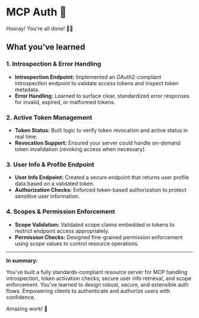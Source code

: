 # MCP Auth 🔐

<EpicVideo url="https://www.epicai.pro/workshops/day-7-8-mcp-auth/outro-to-mcp-auth-b1y5y" />

Hooray! You're all done! 👏👏

## What you've learned

### 1. Introspection & Error Handling

- **Introspection Endpoint:** Implemented an OAuth2-compliant introspection endpoint to validate access tokens and inspect token metadata.
- **Error Handling:** Learned to surface clear, standardized error responses for invalid, expired, or malformed tokens.

### 2. Active Token Management

- **Token Status:** Built logic to verify token revocation and active status in real time.
- **Revocation Support:** Ensured your server could handle on-demand token invalidation (revoking access when necessary).

### 3. User Info & Profile Endpoint

- **User Info Endpoint:** Created a secure endpoint that returns user profile data based on a validated token.
- **Authorization Checks:** Enforced token-based authorization to protect sensitive user information.

### 4. Scopes & Permission Enforcement

- **Scope Validation:** Validated scope claims embedded in tokens to restrict endpoint access appropriately.
- **Permission Checks:** Designed fine-grained permission enforcement using scope values to control resource operations.

---

**In summary:**

You've built a fully standards-compliant resource server for MCP handling introspection, token activation checks, secure user info retrieval, and scope enforcement. You've learned to design robust, secure, and extensible auth flows. Empowering clients to authenticate and authorize users with confidence.

Amazing work! 🎉
